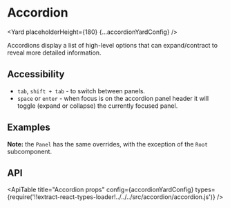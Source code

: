 <!--
Copyright (c) 2018-2020 Uber Technologies, Inc.

This source code is licensed under the MIT license found in the
LICENSE file in the root directory of this source tree.
-->




<SEO
  description="Accordions display a list of high-level options that can expand/contract to reveal more detailed information."
  keywords="accordion, react accordion, react expansion panel, react collapse"
/>


# Accordion

<Yard placeholderHeight={180} {...accordionYardConfig} />

Accordions display a list of high-level options that can expand/contract to reveal more detailed information.

## Accessibility

- `tab`, `shift + tab` - to switch between panels.
- `space` or `enter` - when focus is on the accordion panel header it will toggle (expand or
  collapse) the currently focused panel.

## Examples

<Example title="Custom Accordion" path="accordion/custom.js">
  <CustomPanel />
</Example>

<Example title="Accordion basic usage" path="accordion/basic.js">
  <BasicAccordion />
</Example>

<Example title="Accordion SEO Friendly" path="accordion/renderpanelcontent.js">
  <AccordionSEO />
</Example>

<Example title="Accordion as a stateful component" path="accordion/stateful.js">
  <StatefulAccordion />
</Example>

**Note:** the `Panel` has the same overrides, with the exception of the `Root` subcomponent.

## API

<ApiTable
  title="Accordion props"
  config={accordionYardConfig}
  types={require('!!extract-react-types-loader!../../../src/accordion/accordion.js')}
/>

<Exports
  component={AccordionExports}
  title="Accordion exports"
  path="baseui/accordion"
/>
